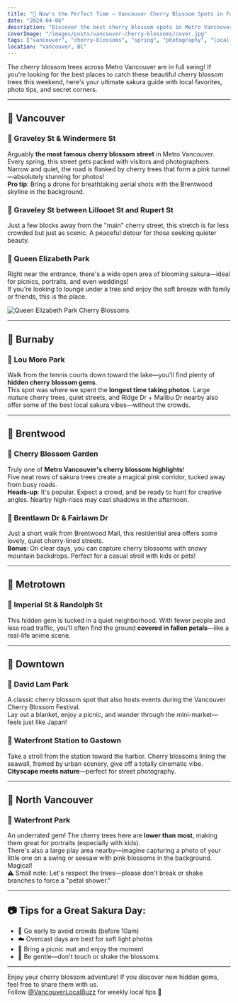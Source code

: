 ```yaml
---
title: "🌸 Now's the Perfect Time — Vancouver Cherry Blossom Spots in Full Bloom!"
date: "2024-04-06"
description: "Discover the best cherry blossom spots in Metro Vancouver, from famous streets to hidden gems. Complete guide with photo tips and local favorites."
coverImage: "/images/posts/vancouver-cherry-blossoms/cover.jpg"
tags: ["vancouver", "cherry-blossoms", "spring", "photography", "local-guide"]
location: "Vancouver, BC"
---
```



The cherry blossom trees across Metro Vancouver are in full swing! If you're looking for the best places to catch these beautiful cherry blossom trees this weekend, here's your ultimate sakura guide with local favorites, photo tips, and secret corners.

---

## 🌸 Vancouver

### 📍 Graveley St & Windermere St  
Arguably **the most famous cherry blossom street** in Metro Vancouver.  
Every spring, this street gets packed with visitors and photographers. Narrow and quiet, the road is flanked by cherry trees that form a pink tunnel—absolutely stunning for photos!  
**Pro tip**: Bring a drone for breathtaking aerial shots with the Brentwood skyline in the background.

### 📍 Graveley St between Lillooet St and Rupert St  
Just a few blocks away from the "main" cherry street, this stretch is far less crowded but just as scenic. A peaceful detour for those seeking quieter beauty.

### 📍 Queen Elizabeth Park  
Right near the entrance, there's a wide open area of blooming sakura—ideal for picnics, portraits, and even weddings!  
If you're looking to lounge under a tree and enjoy the soft breeze with family or friends, this is the place.

<div className="my-8 relative aspect-[16/9] w-full overflow-hidden rounded-lg shadow-lg">
  <div className="absolute inset-0 bg-gradient-to-br from-pink-100/20 to-purple-100/20 mix-blend-overlay"></div>
  <img
    src="/images/posts/vancouver-cherry-blossoms/queen-eliz.jpg"
    alt="Queen Elizabeth Park Cherry Blossoms"
    className="w-full h-full object-cover filter brightness-110 contrast-105 saturate-120 hue-rotate-5"
  />
</div>

---

## 🌸 Burnaby

### 📍 Lou Moro Park  
Walk from the tennis courts down toward the lake—you'll find plenty of **hidden cherry blossom gems**.  
This spot was where we spent the **longest time taking photos**. Large mature cherry trees, quiet streets, and Ridge Dr + Malibu Dr nearby also offer some of the best local sakura vibes—without the crowds.

---

## 🌸 Brentwood

### 📍 Cherry Blossom Garden  
Truly one of **Metro Vancouver's cherry blossom highlights**!  
Five neat rows of sakura trees create a magical pink corridor, tucked away from busy roads.  
**Heads-up**: It's popular. Expect a crowd, and be ready to hunt for creative angles. Nearby high-rises may cast shadows in the afternoon.

### 📍 Brentlawn Dr & Fairlawn Dr  
Just a short walk from Brentwood Mall, this residential area offers some lovely, quiet cherry-lined streets.  
**Bonus**: On clear days, you can capture cherry blossoms with snowy mountain backdrops. Perfect for a casual stroll with kids or pets!

---

## 🌸 Metrotown

### 📍 Imperial St & Randolph St  
This hidden gem is tucked in a quiet neighborhood. With fewer people and less road traffic, you'll often find the ground **covered in fallen petals**—like a real-life anime scene.

---

## 🌸 Downtown

### 📍 David Lam Park  
A classic cherry blossom spot that also hosts events during the Vancouver Cherry Blossom Festival.  
Lay out a blanket, enjoy a picnic, and wander through the mini-market—feels just like Japan!

### 📍 Waterfront Station to Gastown  
Take a stroll from the station toward the harbor. Cherry blossoms lining the seawall, framed by urban scenery, give off a totally cinematic vibe.  
**Cityscape meets nature**—perfect for street photography.

---

## 🌸 North Vancouver

### 📍 Waterfront Park  
An underrated gem! The cherry trees here are **lower than most**, making them great for portraits (especially with kids).  
There's also a large play area nearby—imagine capturing a photo of your little one on a swing or seesaw with pink blossoms in the background. Magical!  
⚠️ Small note: Let's respect the trees—please don't break or shake branches to force a "petal shower."

---

## 📷 Tips for a Great Sakura Day:

- 🌅 Go early to avoid crowds (before 10am)
- ☁️ Overcast days are best for soft light photos
- 🧺 Bring a picnic mat and enjoy the moment
- 🌸 Be gentle—don't touch or shake the blossoms

---

Enjoy your cherry blossom adventure! If you discover new hidden gems, feel free to share them with us.  
Follow [@VancouverLocalBuzz](#) for weekly local tips 🌿 